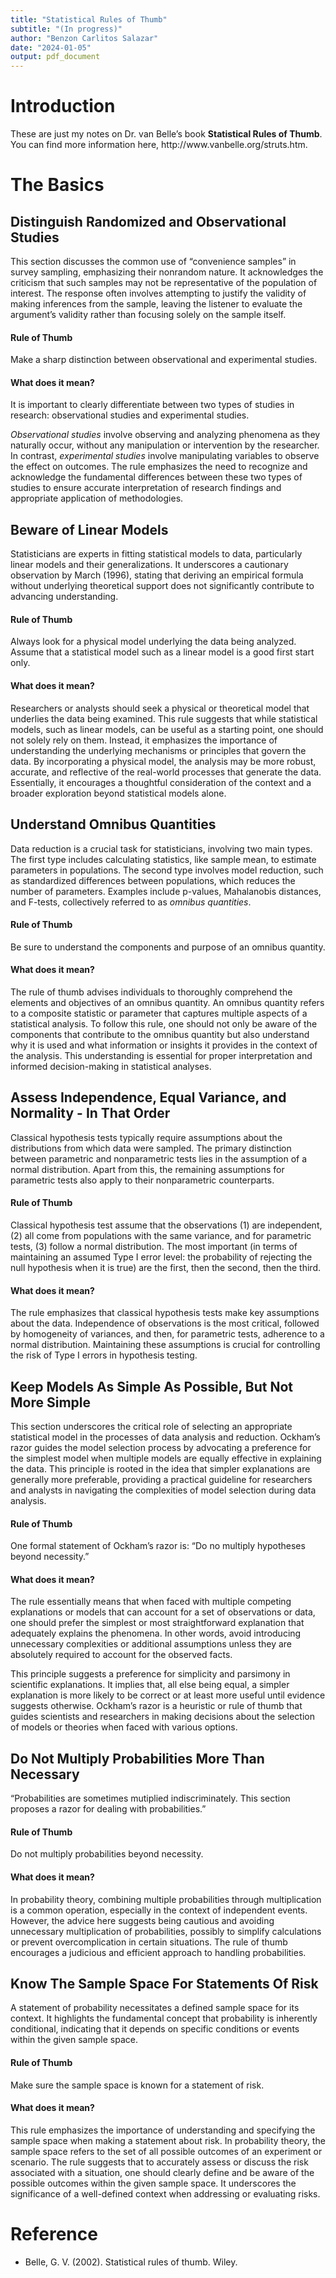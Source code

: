 ```yaml
---
title: "Statistical Rules of Thumb"
subtitle: "(In progress)"
author: "Benzon Carlitos Salazar"
date: "2024-01-05"
output: pdf_document
---
```


# Introduction

These are just my notes on Dr. van Belle's book **Statistical Rules of Thumb**. You can find more information here, 
http://www.vanbelle.org/struts.htm.

# The Basics

## Distinguish Randomized and Observational Studies

This section discusses the common use of "convenience samples" in survey sampling, emphasizing their nonrandom nature. 
It acknowledges the criticism that such samples may not be representative of the population of interest. The response 
often involves attempting to justify the validity of making inferences from the sample, leaving the listener to evaluate 
the argument's validity rather than focusing solely on the sample itself.

#### Rule of Thumb

Make a sharp distinction between observational and experimental studies.

#### What does it mean?

It is important to clearly differentiate between two types of studies in research: observational studies and experimental 
studies.

*Observational studies* involve observing and analyzing phenomena as they naturally occur, without any manipulation or 
intervention by the researcher. In contrast, *experimental studies* involve manipulating variables to observe the 
effect on outcomes. The rule emphasizes the need to recognize and acknowledge the fundamental differences between these 
two types of studies to ensure accurate interpretation of research findings and appropriate application of methodologies.

## Beware of Linear Models

Statisticians are experts in fitting statistical models to data, particularly linear models and their generalizations. 
It underscores a cautionary observation by March (1996), stating that deriving an empirical formula without underlying 
theoretical support does not significantly contribute to advancing understanding.

#### Rule of Thumb

Always look for a physical model underlying the data being analyzed. Assume that a statistical model such as a linear 
model is a good first start only.

#### What does it mean?

Researchers or analysts should seek a physical or theoretical model that underlies the data being examined. This rule 
suggests that while statistical models, such as linear models, can be useful as a starting point, one should not solely 
rely on them. Instead, it emphasizes the importance of understanding the underlying mechanisms or principles that govern 
the data. By incorporating a physical model, the analysis may be more robust, accurate, and reflective of the real-world 
processes that generate the data. Essentially, it encourages a thoughtful consideration of the context and a broader 
exploration beyond statistical models alone.

## Understand Omnibus Quantities

Data reduction is a crucial task for statisticians, involving two main types. The first type includes calculating 
statistics, like sample mean, to estimate parameters in populations. The second type involves model reduction, such as 
standardized differences between populations, which reduces the number of parameters. Examples include p-values, 
Mahalanobis distances, and F-tests, collectively referred to as *omnibus quantities*.

#### Rule of Thumb

Be sure to understand the components and purpose of an omnibus quantity.

#### What does it mean?

The rule of thumb advises individuals to thoroughly comprehend the elements and objectives of an omnibus quantity. An 
omnibus quantity refers to a composite statistic or parameter that captures multiple aspects of a statistical analysis. 
To follow this rule, one should not only be aware of the components that contribute to the omnibus quantity but also 
understand why it is used and what information or insights it provides in the context of the analysis. This understanding 
is essential for proper interpretation and informed decision-making in statistical analyses.

## Assess Independence, Equal Variance, and Normality - In That Order

Classical hypothesis tests typically require assumptions about the distributions from which data were sampled. The 
primary distinction between parametric and nonparametric tests lies in the assumption of a normal distribution. Apart 
from this, the remaining assumptions for parametric tests also apply to their nonparametric counterparts.

#### Rule of Thumb

Classical hypothesis test assume that the observations (1) are independent, (2) all come from populations with the same 
variance, and for parametric tests, (3) follow a normal distribution. The most important (in terms of maintaining an 
assumed Type I error level: the probability of rejecting the null hypothesis when it is true) are the first, then the 
second, then the third.

#### What does it mean?

The rule emphasizes that classical hypothesis tests make key assumptions about the data. Independence of observations is 
the most critical, followed by homogeneity of variances, and then, for parametric tests, adherence to a normal 
distribution. Maintaining these assumptions is crucial for controlling the risk of Type I errors in hypothesis testing.

## Keep Models As Simple As Possible, But Not More Simple

This section underscores the critical role of selecting an appropriate statistical model in the processes of data analysis 
and reduction. Ockham's razor guides the model selection process by advocating a preference for the simplest model when 
multiple models are equally effective in explaining the data. This principle is rooted in the idea that simpler explanations 
are generally more preferable, providing a practical guideline for researchers and analysts in navigating the complexities 
of model selection during data analysis.

#### Rule of Thumb

One formal statement of Ockham's razor is: "Do no multiply hypotheses beyond necessity."

#### What does it mean?

The rule essentially means that when faced with multiple competing explanations or models that can account for a set of 
observations or data, one should prefer the simplest or most straightforward explanation that adequately explains the 
phenomena. In other words, avoid introducing unnecessary complexities or additional assumptions unless they are absolutely 
required to account for the observed facts.

This principle suggests a preference for simplicity and parsimony in scientific explanations. It implies that, all else 
being equal, a simpler explanation is more likely to be correct or at least more useful until evidence suggests otherwise. 
Ockham's razor is a heuristic or rule of thumb that guides scientists and researchers in making decisions about the 
selection of models or theories when faced with various options.

## Do Not Multiply Probabilities More Than Necessary

"Probabilities are sometimes mutiplied indiscriminately. This section proposes a razor for dealing with probabilities."

#### Rule of Thumb

Do not multiply probabilities beyond necessity.

#### What does it mean?

In probability theory, combining multiple probabilities through multiplication is a common operation, especially in the 
context of independent events. However, the advice here suggests being cautious and avoiding unnecessary multiplication of 
probabilities, possibly to simplify calculations or prevent overcomplication in certain situations. The rule of thumb 
encourages a judicious and efficient approach to handling probabilities.

## Know The Sample Space For Statements Of Risk

A statement of probability necessitates a defined sample space for its context. It highlights the fundamental concept that 
probability is inherently conditional, indicating that it depends on specific conditions or events within the given sample space.

#### Rule of Thumb

Make sure the sample space is known for a statement of risk.

#### What does it mean?

This rule emphasizes the importance of understanding and specifying the sample space when making a statement about risk. 
In probability theory, the sample space refers to the set of all possible outcomes of an experiment or scenario. The rule 
suggests that to accurately assess or discuss the risk associated with a situation, one should clearly define and be aware 
of the possible outcomes within the given sample space. It underscores the significance of a well-defined context when addressing 
or evaluating risks.

# Reference

- Belle, G. V. (2002). Statistical rules of thumb. Wiley.
